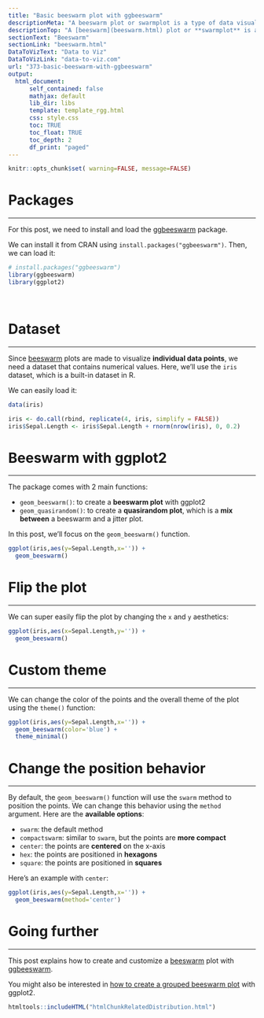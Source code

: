 ```yaml
---
title: "Basic beeswarm plot with ggbeeswarm"
descriptionMeta: "A beeswarm plot or swarmplot is a type of data visualization that displays individual data points in a way that they don't overlap, resulting in a *swarming* effect that resembles a swarm of bees.<br>In this post, we'll see how to create a basic beeswarm plot in R using the ggbeeswarm package."
descriptionTop: "A [beeswarm](beeswarm.html) plot or **swarmplot** is a type of data visualization that displays individual data points in a way that they **don't overlap**, resulting in a *swarming* effect that resembles a swarm of bees.<br>In this post, we'll see how to create a basic beeswarm plot in R using the [ggbeeswarm](package/ggbeeswarm.html) package."
sectionText: "Beeswarm"
sectionLink: "beeswarm.html"
DataToVizText: "Data to Viz"
DataToVizLink: "data-to-viz.com"
url: "373-basic-beeswarm-with-ggbeeswarm"
output:
  html_document:
      self_contained: false    
      mathjax: default
      lib_dir: libs
      template: template_rgg.html
      css: style.css
      toc: TRUE
      toc_float: TRUE
      toc_depth: 2
      df_print: "paged"
---
```



```r
knitr::opts_chunk$set( warning=FALSE, message=FALSE)
```

<div class="container">


# Packages
***

For this post, we need to install and load the [ggbeeswarm](package/ggbeeswarm.html) package. 

We can install it from CRAN using `install.packages("ggbeeswarm")`. Then, we can load it:

```r
# install.packages("ggbeeswarm")
library(ggbeeswarm)
library(ggplot2)
```

<br/>


# Dataset
***

Since [beeswarm](beeswarm.html) plots are made to visualize **individual data points**, we need a dataset that contains numerical values. Here, we'll use the `iris` dataset, which is a built-in dataset in R.

We can easily load it:

```r
data(iris)
```

```r
iris <- do.call(rbind, replicate(4, iris, simplify = FALSE))
iris$Sepal.Length <- iris$Sepal.Length + rnorm(nrow(iris), 0, 0.2)
```


# Beeswarm with ggplot2
***

The package comes with 2 main functions:

- `geom_beeswarm()`: to create a **beeswarm plot** with ggplot2
- `geom_quasirandom()`: to create a **quasirandom plot**, which is a **mix between** a beeswarm and a jitter plot.

In this post, we'll focus on the `geom_beeswarm()` function.

```r
ggplot(iris,aes(y=Sepal.Length,x='')) +
  geom_beeswarm()
```



# Flip the plot
***

We can super easily flip the plot by changing the `x` and `y` aesthetics:


```r
ggplot(iris,aes(x=Sepal.Length,y='')) +
  geom_beeswarm()
```


# Custom theme
***

We can change the color of the points and the overall theme of the plot using the `theme()` function:

```r
ggplot(iris,aes(y=Sepal.Length,x='')) +
  geom_beeswarm(color='blue') +
  theme_minimal()
```


# Change the position behavior
***

By default, the `geom_beeswarm()` function will use the `swarm` method to position the points. We can change this behavior using the `method` argument. Here are the **available options**:

- `swarm`: the default method
- `compactswarm`: similar to `swarm`, but the points are **more compact**
- `center`: the points are **centered** on the x-axis
- `hex`: the points are positioned in **hexagons**
- `square`: the points are positioned in **squares**

Here's an example with `center`:

```r
ggplot(iris,aes(y=Sepal.Length,x='')) +
  geom_beeswarm(method='center')
```


# Going further
***

This post explains how to create and customize a [beeswarm](beeswarm.html) plot with [ggbeeswarm](package/ggbeeswarm.html).

You might also be interested in [how to create a grouped beeswarm plot](374-grouped-beeswarm-with-ggbeeswarm.html) with ggplot2.






```r
htmltools::includeHTML("htmlChunkRelatedDistribution.html")
```
